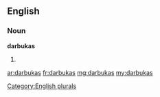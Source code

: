 ==English==

===Noun===
'''darbukas'''

# {{plural of|darbuka}}

[[Category:English plurals]]

[[ar:darbukas]]
[[fr:darbukas]]
[[mg:darbukas]]
[[my:darbukas]]